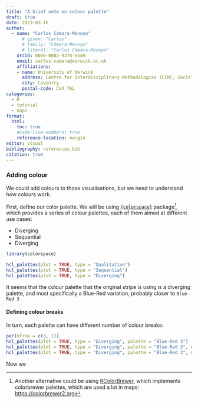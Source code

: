 ```yaml
---
title: "A brief note on colour palette"
draft: true
date: 2023-03-16
author:  
  - name: "Carlos Cámara-Menoyo"
      # given: "Carlos"
      # family: "Cámara-Menoyo"
      # literal: "Carlos Cámara-Menoyo"
    orcid: 0000-0002-9378-0549
    email: carlos.camara@warwick.ac.uk
    affiliations:
    - name: University of Warwick
      address: Centre for Interdisciplinary Methodologies (CIM), Social Sciences Building
      city: Coventry
      postal-code: CV4 7AL
categories:
  - R
  - tutorial
  - maps
format:
  html:
    toc: true
    #code-line-numbers: true
    reference-location: margin
editor: visual
bibliography: references.bib
citation: true
---
```


### Adding colour

We could add colours to those visualisations, but we need to understand how colours work.

First, define our color palette. We will be using [`{colorspace}`](https://colorspace.r-forge.r-project.org/articles/colorspace.html) package[^1], which provides a series of colour palettes, each of them aimed at different use cases:

[^1]: Another alternative could be using [RColorBrewer](https://renenyffenegger.ch/notes/development/languages/R/packages/RColorBrewer/index), which implements colorbrewer palettes, which are used a lot in maps: <https://colorbrewer2.org>

-   Diverging
-   Sequential
-   Diverging

```r
library(colorspace)

hcl_palettes(plot = TRUE, type = "Qualitative")
hcl_palettes(plot = TRUE, type = "Sequential")
hcl_palettes(plot = TRUE, type = "Diverging")

```

It seems that the colour palette that the original stripe is using is a diverging palette, and most specifically a Blue-Red variation, probably closer to `Blue-Red 3`

#### Defining colour breaks

In turn, each palette can have different number of colour breaks:

```r
par(mfrow = c(3, 1))
hcl_palettes(plot = TRUE, type = "Diverging", palette = "Blue-Red 3")
hcl_palettes(plot = TRUE, type = "Diverging", palette = "Blue-Red 3", n = 7)
hcl_palettes(plot = TRUE, type = "Diverging", palette = "Blue-Red 3", n = 9)
```

Now we
